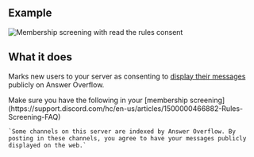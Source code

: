 ## Example

![Membership screening with read the rules consent](/images/membership-screening.png)

## What it does

Marks new users to your server as consenting to [display their messages](/user-settings/displaying-messages) publicly on Answer Overflow.


<Warning>
	Make sure you have the following in your [membership
	screening](https://support.discord.com/hc/en-us/articles/1500000466882-Rules-Screening-FAQ)
	
	`Some channels on this server are indexed by Answer Overflow. By posting in these channels, you agree to have your messages publicly displayed on the web.`
</Warning>
